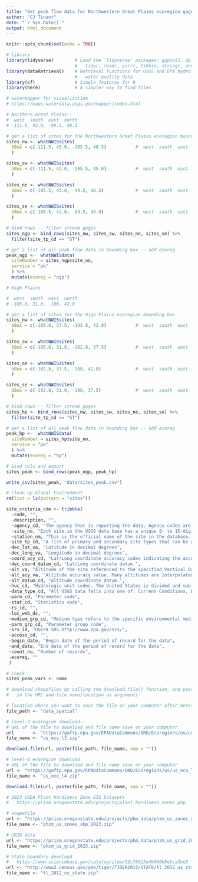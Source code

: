 ```yaml
---
title: "Get peak flow data for Northwestern Great Plains ecoregion gages"
author: "CJ Tinant"
date: "`r Sys.Date()`"
output: html_document
---
```


<!--

--> 

```r
knitr::opts_chunk$set(echo = TRUE)

# library
library(tidyverse)        # Load the 'Tidyverse' packages: ggplot2, dplyr, 
                          #   tidyr, readr, purrr, tibble, stringr, and forcats
library(dataRetrieval)    # Retrieval functions for USGS and EPA hydrology and
                          #   water quality data
library(sf)               # Simple features for R
library(here)             # A simpler way to find files

```

```r

# watermapper for visualization
# https://maps.waterdata.usgs.gov/mapper/index.html

# Northern Great Plains--
#  west  south  east  north
# -111.5, 42.0, -99.5, 48.5

# get a list of sites for the Northwestern Great Plains ecoregion bounding box
sites_nw <- whatNWISsites(                       
  bBox = c(-111.5, 45.0, -105.5, 48.5)           #  west  south  east  north
  )

sites_sw <- whatNWISsites(                       
  bBox = c(-111.5, 42.0, -105.5, 45.0)           #  west  south  east  north
  )

sites_ne <- whatNWISsites(                       
  bBox = c(-105.5, 45.0, -99.5, 48.5)            #  west  south  east  north
  )

sites_se <- whatNWISsites(                       
  bBox = c(-105.5, 42.0, -99.5, 45.0)            #  west  south  east  north
  )

# bind rows -- filter stream gages
sites_ngp <- bind_rows(sites_nw, sites_sw, sites_ne, sites_se) %>%
  filter(site_tp_cd == "ST")

# get a list of all peak flow data in bounding box -- add ecoreg
peak_ngp <-  whatNWISdata(
  siteNumber = sites_ngp$site_no,
  service = "pk"
  ) %>%
  mutate(ecoreg = "ngp")

# High Plains

#  west  south  east  north
# -105.6, 31.0, -100, 42.0

# get a list of sites for the High Plains ecoregion bounding box
sites_nw <- whatNWISsites(                       
  bBox = c(-105.6, 37.5, -102.8, 42.0)           #  west  south  east  north
  )

sites_sw <- whatNWISsites(                       
  bBox = c(-105.6, 31.0, -102.8, 37.5)           #  west  south  east  north
  )

sites_ne <- whatNWISsites(                       
  bBox = c(-102.8, 37.5, -100, 42.0)             #  west  south  east  north
  )

sites_se <- whatNWISsites(                       
  bBox = c(-102.8, 31.0, -100, 37.5)             #  west  south  east  north
  )

# bind rows -- filter stream gages
sites_hp <- bind_rows(sites_nw, sites_sw, sites_ne, sites_se) %>%
  filter(site_tp_cd == "ST")

# get a list of all peak flow data in bounding box -- add ecoreg
peak_hp <-  whatNWISdata(
  siteNumber = sites_hp$site_no,
  service = "pk"
  ) %>%
  mutate(ecoreg = "hp")

# bind cols and export
sites_peak <- bind_rows(peak_ngp, peak_hp)

write_csv(sites_peak, "data/sites_peak.csv")

# clean up Global Environment
rm(list = ls(pattern = "sites"))

```

```r
 
site_criteria_cde <- tribble( 
  ~code, "",
  ~description, "",
  ~agency_cd, "The agency that is reporting the data. Agency codes are fixed values assigned by the National Water Information System (NWIS).",
  ~site_no, "Each site in the USGS data base has a unique 8- to 15-digit identification number.",
  ~station_nm, "This is the official name of the site in the database. For well information this can be a district-assigned local number.",
 ~site_tp_cd, "A list of primary and secondary site types that can be associated with data collection sites. A site type is a generalized location in the hydrologic cycle, or a man-made feature thought to affect the hydrologic conditions measured at a site. All sites are associated with a primary site type, and may additionally be associated with a secondary site type that further describes the location.",
 ~dec_lat_va, "Latitude in decimal degrees",
 ~dec_long_va, "Longitude in decimal degrees",
 ~coord_acy_cd, "Lat/Long coordinate accuracy codes indicating the accuracy of the latitude longitude values.",
 ~dec_coord_datum_cd, "Lat/Long coordinate datum.",
 ~alt_va, "Altitude of the site referenced to the specified Vertical Datum",
 ~alt_acy_va, "Altitude accuracy value. Many altitudes are interpolated from the contours on topographic maps; accuracies determined in this way are generally entered as one-half of the contour interval.",
 ~alt_datum_cd, "Altitude coordinate datum.",
 ~huc_cd, "Hydrologic unit codes. The United States is divided and sub-divided into successively smaller hydrologic units which are classified into four levels: regions, sub-regions, accounting units, and cataloging units. The hydrologic units are arranged within each other, from the smallest (cataloging units) to the largest (regions). Each hydrologic unit is identified by a unique hydrologic unit code (HUC) consisting of two to eight digits based on the four levels of classification in the hydrologic unit system.",
 ~data_type_cd, "All USGS data falls into one of: Current Conditions, Daily Data, Surface Water, Water Quality, Groundwater. Current condition data is any data down to the 15 minute interval that has been transmitted in the last 120 days. Daily Data is the average daily value for a site. Surface Water is water flow and levels in streams, lakes and springs. Water Quality is chemical and physical data for streams, lakes, springs, and wells. Groundwater is water levels in wells.",
 ~parm_cd, "Parameter code",
 ~stat_cd, "Statistics code",
 ~ts_id, "",
 ~loc_web_ds, "",
 ~medium_grp_cd, "Medium type refers to the specific environmental medium that was sampled and analyzed. Medium type differs from site type because one site type, such as surface water, could have data for several media, such as water, bottom sediment, fish tissue, and others.",
 ~parm_grp_cd, "Parameter group code",
 ~srs_id, "USEPA SRS.http://www.epa.gov/srs/",
 ~access_cd, "",
 ~begin_date, "Begin date of the period of record for the data",
 ~end_date, "End date of the period of record for the data",
 ~count_nu, "Number of records",
 ~ecoreg, ""
 )

```

```r

# check
sites_peak_vars <- name

```


```r

# download shapefiles by calling the download.file() function, and passing 
#   in the URL and file name/location as arguments

# location where you want to save the file on your computer after here()
file_path <- "data_spatial"

# level-3 ecoregion download--
# URL of the file to download and file name save on your computer
url       <- "https://gaftp.epa.gov/EPADataCommons/ORD/Ecoregions/us/us_eco_l3.zip"
file_name <- "us_eco_l3.zip"

download.file(url, paste(file_path, file_name, sep = ""))

# level-4 ecoregion download
# URL of the file to download and file name save on your computer
url <- "https://gaftp.epa.gov/EPADataCommons/ORD/Ecoregions/us/us_eco_l4.zip"
file_name <- "us_eco_l4.zip"

download.file(url, paste(file_path, file_name, sep = ""))

# 2023 USDA Plant Hardiness Zone GIS Datasets
#   https://prism.oregonstate.edu/projects/plant_hardiness_zones.php

# shapefile
url <- "https://prism.oregonstate.edu/projects/phm_data/phzm_us_zones_shp_2023.zip"
file_name <- "phzm_us_zones_shp_2023.zip"

# GRID data
url <- "https://prism.oregonstate.edu/projects/phm_data/phzm_us_grid_2023.zip"
file_name <- "phzm_us_grid_2023.zip"

# State boundary download
#   https://www.sciencebase.gov/catalog/item/52c78623e4b060b9ebca5be5
url <- "http://www2.census.gov/geo/tiger/TIGER2012/STATE/tl_2012_us_state.zip"
file_name <- "tl_2012_us_state.zip"

```




